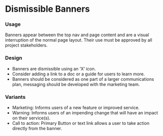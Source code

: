
<Meta title="UI Elements/Notifications/Dismissible Banners" component={DismissibleBanner} />

# Dismissible Banners
### Usage
Banners appear between the top nav and page content and are a visual interruption of the normal page layout. Their use must be approved by all project stakeholders.

### Design
- Banners are dismissible using an ‘X’ icon.
- Consider adding a link to a doc or a guide for users to learn more.
- Banners should be considered as one part of a larger communications plan, messaging should be developed with the marketing team.

### Variants
- Marketing: Informs users of a new feature or improved service. 
- Warning: Informs users of an impending change that will have an impact on their service(s).
- Call to action: Primary Button or text link allows a user to take action directly from the banner. 